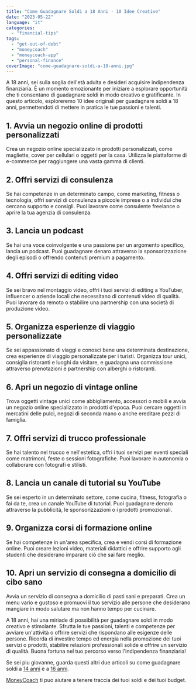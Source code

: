 ```yaml
---
title: "Come Guadagnare Soldi a 18 Anni - 10 Idee Creative"
date: "2023-05-22"
language: "it"
categories: 
  - "financial-tips"
tags: 
  - "get-out-of-debt"
  - "moneycoach"
  - "moneycoach-app"
  - "personal-finance"
coverImage: "come-guadagnare-soldi-a-18-anni.jpg"
---
```

A 18 anni, sei sulla soglia dell'età adulta e desideri acquisire indipendenza finanziaria. È un momento emozionante per iniziare a esplorare opportunità che ti consentano di guadagnare soldi in modo creativo e gratificante. In questo articolo, esploreremo 10 idee originali per guadagnare soldi a 18 anni, permettendoti di mettere in pratica le tue passioni e talenti.

## 1\. Avvia un negozio online di prodotti personalizzati
Crea un negozio online specializzato in prodotti personalizzati, come magliette, cover per cellulari o oggetti per la casa. Utilizza le piattaforme di e-commerce per raggiungere una vasta gamma di clienti.
## 2\. Offri servizi di consulenza
Se hai competenze in un determinato campo, come marketing, fitness o tecnologia, offri servizi di consulenza a piccole imprese o a individui che cercano supporto e consigli. Puoi lavorare come consulente freelance o aprire la tua agenzia di consulenza.
## 3\. Lancia un podcast
Se hai una voce coinvolgente e una passione per un argomento specifico, lancia un podcast. Puoi guadagnare denaro attraverso la sponsorizzazione degli episodi o offrendo contenuti premium a pagamento.
## 4\. Offri servizi di editing video
Se sei bravo nel montaggio video, offri i tuoi servizi di editing a YouTuber, influencer o aziende locali che necessitano di contenuti video di qualità. Puoi lavorare da remoto o stabilire una partnership con una società di produzione video.
## 5\. Organizza esperienze di viaggio personalizzate
Se sei appassionato di viaggi e conosci bene una determinata destinazione, crea esperienze di viaggio personalizzate per i turisti. Organizza tour unici, consiglia ristoranti e luoghi da visitare, e guadagna una commissione attraverso prenotazioni e partnership con alberghi o ristoranti.
## 6\. Apri un negozio di vintage online
Trova oggetti vintage unici come abbigliamento, accessori o mobili e avvia un negozio online specializzato in prodotti d'epoca. Puoi cercare oggetti in mercatini delle pulci, negozi di seconda mano o anche ereditare pezzi di famiglia.
## 7\. Offri servizi di trucco professionale
Se hai talento nel trucco e nell'estetica, offri i tuoi servizi per eventi speciali come matrimoni, feste o sessioni fotografiche. Puoi lavorare in autonomia o collaborare con fotografi e stilisti.
## 8\. Lancia un canale di tutorial su YouTube
Se sei esperto in un determinato settore, come cucina, fitness, fotografia o fai da te, crea un canale YouTube di tutorial. Puoi guadagnare denaro attraverso la pubblicità, le sponsorizzazioni o i prodotti promozionali.
## 9\. Organizza corsi di formazione online
Se hai competenze in un'area specifica, crea e vendi corsi di formazione online. Puoi creare lezioni
video, materiali didattici e offrire supporto agli studenti che desiderano imparare ciò che sai fare meglio.
## 10\. Apri un servizio di consegna a domicilio di cibo sano
Avvia un servizio di consegna a domicilio di pasti sani e preparati. Crea un menu vario e gustoso e promuovi il tuo servizio alle persone che desiderano mangiare in modo salutare ma non hanno tempo per cucinare.

A 18 anni, hai una miriade di possibilità per guadagnare soldi in modo creativo e stimolante. Sfrutta le tue passioni, talenti e competenze per avviare un'attività o offrire servizi che rispondano alle esigenze delle persone. Ricorda di investire tempo ed energia nella promozione dei tuoi servizi o prodotti, stabilire relazioni professionali solide e offrire un servizio di qualità. Buona fortuna nel tuo percorso verso l'indipendenza finanziaria!

Se sei piu giovanne, guarda questi altri due articoli su come guadagnare soldi a [14 anni](/it/blog/9-modi-creativi-per-guadagnare-soldi-a-14-anni) è a [16 anni](/it/blog/10-idee-creative-per-guadagnare-soldi-a-16-anni).

[MoneyCoach](/) ti puo aiutare a tenere traccia dei tuoi soldi e dei tuoi budget.